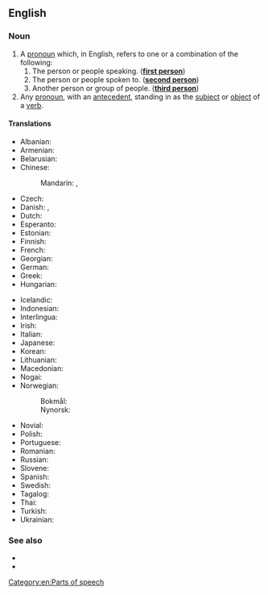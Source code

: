 {{also|personal-pronoun}}
==English==

===Noun===
{{wikipedia}}
{{en-noun}}

# A [[pronoun]] which, in English, refers to one or a combination of the following:
## The person or people speaking. ('''[[first person]]''')
## The person or people spoken to. ('''[[second person]]''')
## Another person or group of people. ('''[[third person]]''')
# Any [[pronoun]], with an [[antecedent]], standing in as the [[subject]] or [[object]] of a [[verb]].

====Translations====
{{trans-top|part of speech}}
* Albanian: {{t|sq|përemër vetor|m}}
* Armenian: {{t+|hy|անձնական դերանուն}}
* Belarusian: {{t|be|асабо́вы займе́ннік|m}}
* Chinese:
*: Mandarin: {{t+|cmn|人稱代詞|sc=Hani}}, {{t+|cmn|人称代词|tr=rénchēng dàicí|sc=Hani}}
* Czech: {{t|cs|osobní zájmeno|n}}
* Danish: {{t|da|personligt pronomen|n}}, {{t|da|personligt stedord|n}}
* Dutch: {{t+|nl|persoonlijk voornaamwoord|n}}
* Esperanto: {{t|eo|persona pronomo}}
* Estonian: {{t|et|isikuline asesõna}}
* Finnish: {{t+|fi|persoonapronomini}}
* French: {{t+|fr|pronom personnel|m}}
* Georgian: {{t|ka|პირის ნაცვალსახელი}}
* German: {{t+|de|Personalpronomen|n}}
* Greek: {{t|el|προσωπική αντωνυμία|f}}
* Hungarian: {{t+|hu|személyes névmás}}
{{trans-mid}}
* Icelandic: {{t+|is|persónufornafn|n}}
* Indonesian: {{t+|id|kata ganti orang}}
* Interlingua: {{t|ia|pronomine personal}}
* Irish: {{t|ga|forainm pearsanta|m}}
* Italian: {{t+|it|pronome personale|m}}
* Japanese: {{t|ja|人称代名詞|tr=にんしょうだいめいし, ninshō-daimeishi}}
* Korean: {{t+|ko|인칭대명사}}
* Lithuanian: {{t|lt|asmeninis įvardis|m}}
* Macedonian: {{t|mk|лична заменка|f}}
* Nogai: {{t|nog|оьзлик авыс}}
* Norwegian:
*: Bokmål: {{t|nb|personlig pronomen|n}}
*: Nynorsk: {{t|nn|personleg pronomen|n}}
* Novial: {{t|nov|personal pronomine}}
* Polish: {{t|pl|zaimek osobowy|m-in}}
* Portuguese: {{t+|pt|pronome pessoal|m}}
* Romanian: {{t+|ro|pronume personal|n}}
* Russian: {{t+|ru|ли́чное местоиме́ние|n}}
* Slovene: {{t+|sl|osebni zaimek|m}}
* Spanish: {{t+|es|pronombre personal|m}}
* Swedish: {{t+|sv|personligt pronomen|n}}
* Tagalog: {{t|tl|panghalip panao}}
* Thai: {{t+|th|บุรุษสรรพนาม}}
* Turkish: {{t+|tr|kişi zamiri}}
* Ukrainian: {{t|uk|особи́стий займе́нник|m}}
{{trans-bottom}}

===See also===
* {{l|en|Wiktionary:English inflection}}
* {{l|en|Appendix:English personal pronouns}}

[[Category:en:Parts of speech]]